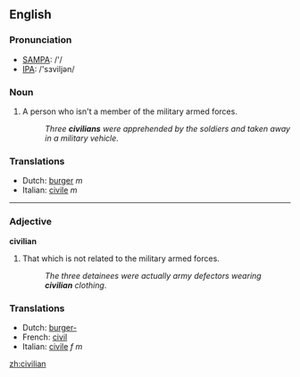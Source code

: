 ==English==

===Pronunciation===
*[[w:SAMPA|SAMPA]]: /'/
*[[w:IPA|IPA]]: /'sɜviljən/

===Noun===
{{en-noun-reg}}

# A person who isn't a member of the military armed forces.
#:''Three '''civilians''' were apprehended by the soldiers and taken away in a military vehicle''.

===Translations===
*Dutch: [[burger]] ''m''
*Italian: [[civile]] ''m''

----

===Adjective===
'''civilian'''

# That which is not related to the military armed forces.
#:''The three detainees were actually army defectors wearing '''civilian''' clothing''.

===Translations===
*Dutch: [[burger-]]
*French: [[civil]]
*Italian: [[civile]] ''f'' ''m''

[[zh:civilian]]